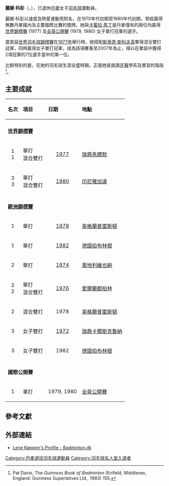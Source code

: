 {{noteTA|G1=Badminton}}
{{Infobox Badminton player
| playername              = 麗娜·科彭
| image                   = 
| caption                 = 
| romaji                  = {{lang|da|Lene Køppen}}
| date_of_birth           = {{birth date and age|1953|5|5}}
| place_of_birth          = 
| height                  = 
| weight                  = 
| event                   = 女子單打、女子雙打
| highest_ranking         = 第1位
| date_of_highest_ranking = 
| current_ranking         = 現已退役
| date_of_current_ranking = 
| country                 = {{DEN}}
| coach                   = 
| handedness              = 
| best_result             = 
| titles                  = [[File:Gold_medal_world_centered-2.svg|15px]] [[世界羽毛球錦標賽|世錦賽]]：1（女單）<br/>[[File:Gold_medal_world_centered-2.svg|15px]] [[世界羽毛球錦標賽|世錦賽]]：1（混雙）
| bwf_profile             = 229D3C5F-3E6E-4474-964E-2F9496721300
| bwf_id                  = 99541
}}
{{MedalTableTop|width=286px}}
{{MedalSport | 女子[[羽毛球|羽毛球]]}}
{{MedalCountry | {{DEN}}}}
{{MedalCompetition | [[世界羽毛球錦標賽|世界羽毛球錦標賽]]}}
{{MedalGold  | [[1977年世界羽毛球錦標賽|1977年 馬爾默]] | 女子單打 }}
{{MedalGold  | [[1977年世界羽毛球錦標賽|1977年 馬爾默]] | 混合雙打 }}
{{MedalBronze| [[1980年世界羽毛球錦標賽|1980年 雅加達]] | 女子單打 }}
{{MedalBronze| [[1980年世界羽毛球錦標賽|1980年 雅加達]] | 混合雙打 }}
{{MedalCompetition | [[世界運動會|世界運動會]]}}
{{MedalBronze| [[1981年世界運動會|1981年 聖克拉拉]] | [[1981年世界運動會羽球比賽#女子單打|女子單打]] }}
{{MedalBronze| [[1981年世界運動會|1981年 聖克拉拉]] | [[1981年世界運動會羽球比賽#女子雙打|女子雙打]] }}
{{MedalCompetition | [[羽毛球世界盃|世界盃]]}}
{{MedalGold  | [[1979年羽毛球世界盃|1979年 東京]] | 女子單打 }}
{{MedalGold  | [[1980年羽毛球世界盃|1980年 京都]] | 女子單打 }}
{{MedalGold  | [[1982年羽毛球世界盃|1982年 京都]] | 女子單打 }}
{{MedalCompetition | [[歐洲羽毛球錦標賽|歐洲羽毛球錦標賽]]}}
{{MedalSilver| [[1972年歐洲羽毛球錦標賽|1972年 卡爾斯克魯納]] | 混合團體 }}
{{MedalBronze| [[1972年歐洲羽毛球錦標賽|1972年 卡爾斯克魯納]] | 女子雙打 }}
{{MedalSilver| [[1974年歐洲羽毛球錦標賽|1974年 維也納]] | 混合團體 }}
{{MedalSilver| [[1974年歐洲羽毛球錦標賽|1974年 維也納]] | 女子單打 }}
{{MedalGold  | [[1976年歐洲羽毛球錦標賽|1976年 都柏林]] | 混合團體 }}
{{MedalSilver| [[1976年歐洲羽毛球錦標賽|1976年 都柏林]] | 女子單打 }}
{{MedalSilver| [[1976年歐洲羽毛球錦標賽|1976年 都柏林]] | 混合雙打 }}
{{MedalSilver| [[1978年歐洲羽毛球錦標賽|1978年 普雷斯頓]] | 混合團體 }}
{{MedalGold  | [[1978年歐洲羽毛球錦標賽|1978年 普雷斯頓]] | 女子單打 }}
{{MedalSilver| [[1978年歐洲羽毛球錦標賽|1978年 普雷斯頓]] | 混合雙打 }}
{{MedalGold  | [[1980年歐洲羽毛球錦標賽|1980年 格罗宁根]] | 混合團體 }}
{{MedalBronze| [[1982年歐洲羽毛球錦標賽|1982年 伯布林根]] | 混合團體 }}
{{MedalGold  | [[1982年歐洲羽毛球錦標賽|1982年 伯布林根]] | 女子單打 }}
{{MedalBronze| [[1982年歐洲羽毛球錦標賽|1982年 伯布林根]] | 女子雙打 }}
{{MedalBottom}}
'''麗娜·科彭'''（{{lang-da|Lene Køppen}}，{{bd|1953年|5月5日|||catIdx=K科}}），已退休[[丹麥|丹麥]]女子[[羽毛球|羽毛球]]運動員。

麗娜·科彭以速度及熱愛運動而知名，在1970年代初期至1980年代初期，曾經贏得無數丹麥國內及主要國際比賽的獎牌。她與[[卡蜜拉·馬丁|卡蜜拉·馬丁]]是丹麥僅有的兩位均贏得[[世界羽毛球錦標賽|世界錦標賽]] (1977) 及[[全英羽毛球公開賽|全英公開賽]] (1979, 1980) 女子單打冠軍的選手。

當首屆[[世界羽毛球錦標賽|世界羽毛球錦標賽]]在[[1977年世界羽毛球錦標賽|1977年]]舉行時，她搭配[[斯蒂恩·斯科夫高|斯蒂恩·斯科夫高]]奪得混合雙打冠軍，同時贏得女子單打冠軍，成為該項賽事至2007年為止，得以在單屆中獲得2項冠軍的7位選手當中的第一位。

比較特別的是，在她的羽毛球生涯全盛時期，正是她是就讀[[牙醫|牙醫]]學系及實習的階段<ref>Pat Davis, The ''Guinness Book of Badminton'' (Enfield, Middlesex, England: Guinness Superlatives Ltd., 1983) 155.</ref>。

==主要成就==
{| class="wikitable" style="font-size: 95%;"
!align="left"|名次
!align="left"|項目
!align="left"|日期
!align="left"|地點
|-
|- bgcolor="#F0F8FF"
|align="left" colspan="4"|'''[[世界羽毛球錦標賽|世界錦標賽]]'''
|-
|align="center" bgcolor="#ffd700"|1 <br> 1
|align="left"|單打 <br> 混合雙打
|align="center"|[[1977年世界羽毛球錦標賽|1977]]
|align="left"|[[瑞典|瑞典]][[馬爾默|馬爾默]]
|-
|align="center" bgcolor="#b8860b"|3 <br> 3
|align="left"|單打 <br> 混合雙打
|align="center"|[[1980年世界羽毛球錦標賽|1980]]
|align="left"|[[印尼|印尼]][[雅加達|雅加達]]
|-
|- bgcolor="#F0F8FF"
|align="left" colspan="4"|'''[[歐洲羽毛球錦標賽|歐洲錦標賽]]'''
|-
|align="center" bgcolor="#ffd700"|1
|align="left"|單打
|align="center"|[[1978年歐洲羽毛球錦標賽|1978]]
|align="left"|[[英格蘭|英格蘭]][[普雷斯頓|普雷斯頓]]
|-
|align="center" bgcolor="#ffd700"|1
|align="left"|單打
|align="center"|[[1982年歐洲羽毛球錦標賽|1982]]
|align="left"|[[德國|德國]][[伯布林根|伯布林根]]
|-
|align="center" bgcolor="#c0c0c0"|2
|align="left"|單打
|align="center"|[[1974年歐洲羽毛球錦標賽|1974]]
|align="left"|[[奧地利|奧地利]][[維也納|維也納]]
|-
|align="center" bgcolor="#c0c0c0"|2 <br> 2
|align="left"|單打 <br> 混合雙打
|align="center"|[[1976年歐洲羽毛球錦標賽|1976]]
|align="left"|[[愛爾蘭|愛爾蘭]][[都柏林|都柏林]]
|-
|align="center" bgcolor="#c0c0c0"|2
|align="left"|混合雙打
|align="center"|1978
|align="left"|[[英格蘭|英格蘭]][[普雷斯頓|普雷斯頓]]
|-
|align="center" bgcolor="#b8860b"|3
|align="left"|女子雙打
|align="center"|[[1972年歐洲羽毛球錦標賽|1972]]
|align="left"|[[瑞典|瑞典]][[卡爾斯克魯納|卡爾斯克魯納]]
|-
|align="center" bgcolor="#b8860b"|3
|align="left"|女子雙打
|align="center"|1982
|align="left"|[[德國|德國]][[伯布林根|伯布林根]]
|-
|- bgcolor="#F0F8FF"
|align="left" colspan="4"|'''國際公開賽'''
|-
|align="center" bgcolor="#ffd700"|1
|align="left"|單打
|align="center"|1979, 1980
|align="left"|[[全英羽毛球公開賽|全英公開賽]]
|}

==參考文獻==
{{Reflist}}

==外部連結==
*[https://web.archive.org/web/20081211070401/http://www.badminton.dk/Elite%20uk/Profiler%20uk/Gamle%20stjerner/Profiler%20gamle%20stjerner/Lene%20Koeppen.aspx Lene Køppen's Profile - Badminton.dk]

{{世界羽毛球錦標賽女單冠軍}}
{{世界羽毛球錦標賽混雙冠軍}}

{{DEFAULTSORT:Koppen, Lene}}
[[Category:丹麥退役羽毛球運動員|Category:丹麥退役羽毛球運動員]]
[[Category:羽毛球名人堂入選者|Category:羽毛球名人堂入選者]]